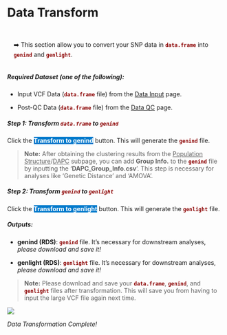 # Data Transform {#sec-data-conversion}

::: {.highlighted-text style="padding-top: 15px; padding-bottom: 1px; padding-left: 15px"}
➡️ This section allow you to convert your SNP data in [**`data.frame`**]{style="color: #8b0000;"} into [**`genind`**]{style="color: #8b0000;"} and [**`genlight`**]{style="color: #8b0000;"}.
:::

##### Required Dataset (one of the following): {.unnumbered}

-   Input VCF Data ([**`data.frame`**]{style="color: #8b0000;"} file) from the [Data Input]{.underline} page.

-   Post-QC Data ([**`data.frame`**]{style="color: #8b0000;"} file) from the [Data QC]{.underline} page.

##### Step 1: Transform [**`data.frame`**]{style="color: #8b0000;"} to [**`genind`**]{style="color: #8b0000;"} {.unnumbered}

Click the [**Transform to genind**]{style="color: #fff;background-color: #007ACC;"} button. This will generate the [**`genind`**]{style="color: #8b0000;"} file.

> **Note:** After obtaining the clustering results from the [Population Structure]{.underline}/[DAPC]{.underline} subpage, you can add **Group Info.** to the [**`genind`**]{style="color: #8b0000;"} file by inputting the ‘**DAPC_Group_Info.csv**’. This step is necessary for analyses like ‘Genetic Distance’ and ‘AMOVA’.

##### Step 2: Transform [**`genind`**]{style="color: #8b0000;"} to [**`genlight`**]{style="color: #8b0000;"} {.unnumbered}

Click the [**Transform to genlight**]{style="color: #fff;background-color: #007ACC;"} button. This will generate the [**`genlight`**]{style="color: #8b0000;"} file.

##### Outputs: {.unnumbered}

-   **genind (RDS)**: [**`genind`**]{style="color: #8b0000;"} file. It's necessary for downstream analyses, *please download and save it!*

-   **genlight (RDS)**: [**`genlight`**]{style="color: #8b0000;"} file. It's necessary for downstream analyses, *please download and save it!*

> **Note:** Please download and save your [**`data.frame`**]{style="color: #8b0000;"}, [**`genind`**]{style="color: #8b0000;"}, and [**`genlight`**]{style="color: #8b0000;"} files after transformation. This will save you from having to input the large VCF file again next time.

![](images/圖片22.png)

*Data Transformation Complete!*
